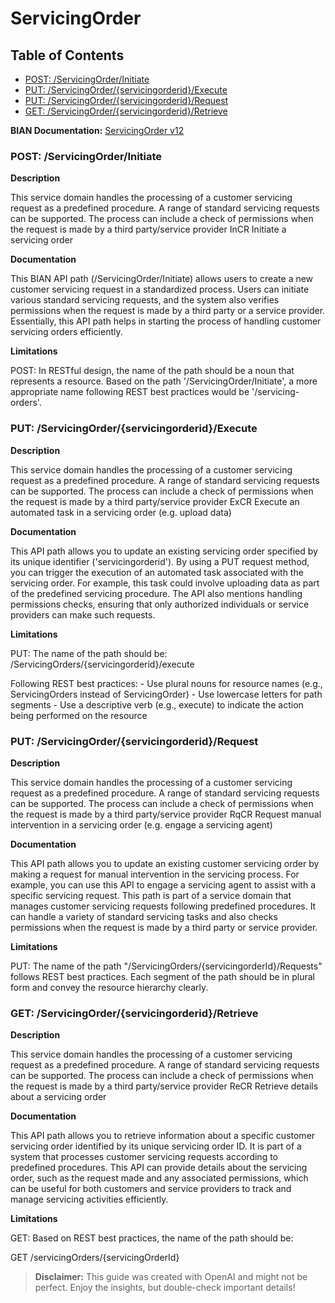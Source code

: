 # ServicingOrder

## Table of Contents
- [POST: /ServicingOrder/Initiate](#post-/servicingorder/initiate)
- [PUT: /ServicingOrder/\{servicingorderid\}/Execute](#put-/servicingorder/\{servicingorderid\}/execute)
- [PUT: /ServicingOrder/\{servicingorderid\}/Request](#put-/servicingorder/\{servicingorderid\}/request)
- [GET: /ServicingOrder/\{servicingorderid\}/Retrieve](#get-/servicingorder/\{servicingorderid\}/retrieve)


**BIAN Documentation:** [ServicingOrder v12](https://app.swaggerhub.com/apis/BIAN-3/ServicingOrder/12.0.0)

### POST: /ServicingOrder/Initiate

**Description**

This service domain handles the processing of a customer servicing request as a predefined procedure\. A range of standard servicing requests can be supported\. The process can include a check of permissions when the request is made by a third party/service provider InCR Initiate a servicing order

**Documentation**

This BIAN API path \(/ServicingOrder/Initiate\) allows users to create a new customer servicing request in a standardized process\. Users can initiate various standard servicing requests\, and the system also verifies permissions when the request is made by a third party or a service provider\. Essentially\, this API path helps in starting the process of handling customer servicing orders efficiently\.

**Limitations**

POST: In RESTful design\, the name of the path should be a noun that represents a resource\. Based on the path '/ServicingOrder/Initiate'\, a more appropriate name following REST best practices would be '/servicing\-orders'\.

### PUT: /ServicingOrder/\{servicingorderid\}/Execute

**Description**

This service domain handles the processing of a customer servicing request as a predefined procedure\. A range of standard servicing requests can be supported\. The process can include a check of permissions when the request is made by a third party/service provider ExCR Execute an automated task in a servicing order \(e\.g\. upload data\)

**Documentation**

This API path allows you to update an existing servicing order specified by its unique identifier \('servicingorderid'\)\. By using a PUT request method\, you can trigger the execution of an automated task associated with the servicing order\. For example\, this task could involve uploading data as part of the predefined servicing procedure\. The API also mentions handling permissions checks\, ensuring that only authorized individuals or service providers can make such requests\.

**Limitations**

PUT: The name of the path should be:
/ServicingOrders/\{servicingorderid\}/execute

Following REST best practices:
\- Use plural nouns for resource names \(e\.g\.\, ServicingOrders instead of ServicingOrder\)
\- Use lowercase letters for path segments
\- Use a descriptive verb \(e\.g\.\, execute\) to indicate the action being performed on the resource

### PUT: /ServicingOrder/\{servicingorderid\}/Request

**Description**

This service domain handles the processing of a customer servicing request as a predefined procedure\. A range of standard servicing requests can be supported\. The process can include a check of permissions when the request is made by a third party/service provider RqCR Request manual intervention in a servicing order \(e\.g\. engage a servicing agent\)

**Documentation**

This API path allows you to update an existing customer servicing order by making a request for manual intervention in the servicing process\. For example\, you can use this API to engage a servicing agent to assist with a specific servicing request\. This path is part of a service domain that manages customer servicing requests following predefined procedures\. It can handle a variety of standard servicing tasks and also checks permissions when the request is made by a third party or service provider\.

**Limitations**

PUT: The name of the path "/ServicingOrders/\{servicingorderId\}/Requests" follows REST best practices\. Each segment of the path should be in plural form and convey the resource hierarchy clearly\.

### GET: /ServicingOrder/\{servicingorderid\}/Retrieve

**Description**

This service domain handles the processing of a customer servicing request as a predefined procedure\. A range of standard servicing requests can be supported\. The process can include a check of permissions when the request is made by a third party/service provider ReCR Retrieve details about a servicing order

**Documentation**

This API path allows you to retrieve information about a specific customer servicing order identified by its unique servicing order ID\. It is part of a system that processes customer servicing requests according to predefined procedures\. This API can provide details about the servicing order\, such as the request made and any associated permissions\, which can be useful for both customers and service providers to track and manage servicing activities efficiently\.

**Limitations**

GET: Based on REST best practices\, the name of the path should be:

GET /servicingOrders/\{servicingOrderId\}

> **Disclaimer:** This guide was created with OpenAI and might not be perfect. Enjoy the insights, but double-check important details!
